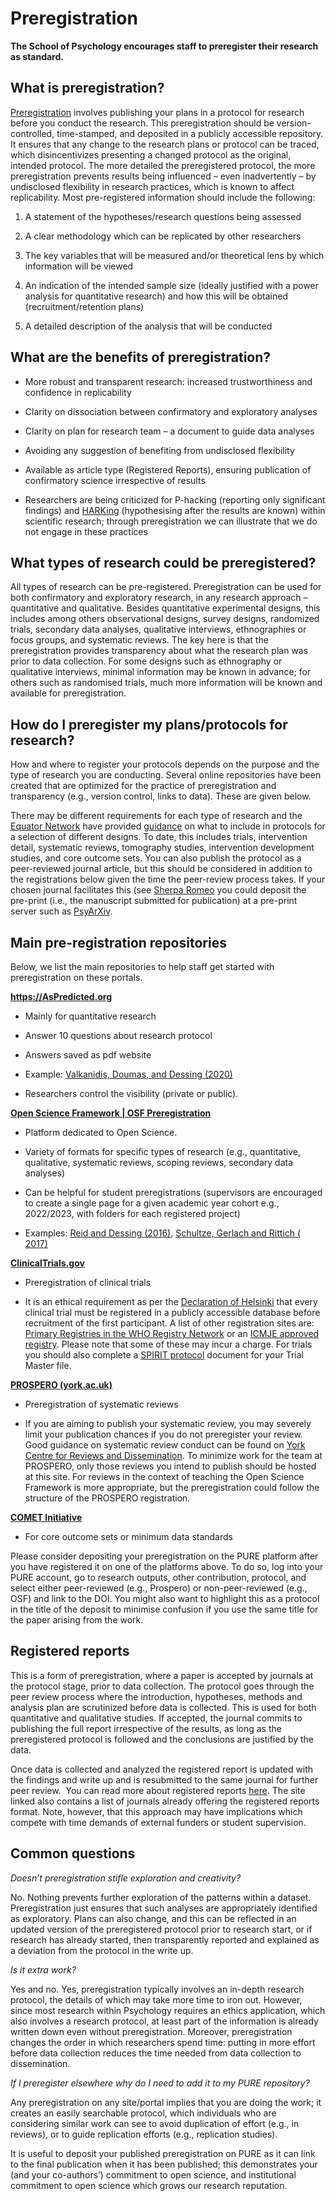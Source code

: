 # Preregistration {#Preregistration}

**The School of Psychology encourages staff to preregister their research as standard.** 

## What is preregistration? 

[Preregistration](https://www.pnas.org/doi/10.1073/pnas.1708274114) involves publishing your plans in a protocol for research before you conduct the research. This preregistration should be version-controlled, time-stamped, and deposited in a publicly accessible repository. It ensures that any change to the research plans or protocol can be traced, which disincentivizes presenting a changed protocol as the original, intended protocol. The more detailed the preregistered protocol, the more preregistration prevents results being influenced -- even inadvertently -- by undisclosed flexibility in research practices, which is known to affect replicability. Most pre-registered information should include the following: 

1.  A statement of the hypotheses/research questions being assessed 

<!-- -->

2.  A clear methodology which can be replicated by other researchers 

<!-- -->

3.  The key variables that will be measured and/or theoretical lens by which information will be viewed 

<!-- -->

4.  An indication of the intended sample size (ideally justified with a power analysis for quantitative research) and how this will be obtained (recruitment/retention plans) 

<!-- -->

5.  A detailed description of the analysis that will be conducted 

<!-- -->

## What are the benefits of preregistration? 

-   More robust and transparent research: increased trustworthiness and confidence in replicability  

-   Clarity on dissociation between confirmatory and exploratory analyses   

-   Clarity on plan for research team -- a document to guide data analyses  

<!-- -->

-   Avoiding any suggestion of benefiting from undisclosed flexibility  

-   Available as article type (Registered Reports), ensuring publication of confirmatory science irrespective of results  

-   Researchers are being criticized for P-hacking (reporting only significant findings) and [HARKing](https://journals.sagepub.com/doi/10.1207/s15327957pspr0203_4) (hypothesising after the results are known) within scientific research; through preregistration we can illustrate that we do not engage in these practices 

## What types of research could be preregistered? 

All types of research can be pre-registered. Preregistration can be used for both confirmatory and exploratory research, in any research approach -- quantitative and qualitative. Besides quantitative experimental designs, this includes among others observational designs, survey designs, randomized trials, secondary data analyses, qualitative interviews, ethnographies or focus groups, and systematic reviews. The key here is that the preregistration provides transparency about what the research plan was prior to data collection. For some designs such as ethnography or qualitative interviews, minimal information may be known in advance; for others such as randomised trials, much more information will be known and available for preregistration. 

## How do I preregister my plans/protocols for research? 

How and where to register your protocols depends on the purpose and the type of research you are conducting. Several online repositories have been created that are optimized for the practice of preregistration and transparency (e.g., version control, links to data). These are given below. 

There may be different requirements for each type of research and the [Equator Network](https://www.equator-network.org/) have provided [guidance](https://www.equator-network.org/?post_type=eq_guidelines&eq_guidelines_study_design=study-protocols&eq_guidelines_clinical_specialty=0&eq_guidelines_report_section=0&s=+) on what to include in protocols for a selection of different designs. To date, this includes trials, intervention detail, systematic reviews, tomography studies, intervention development studies, and core outcome sets. You can also publish the protocol as a peer-reviewed journal article, but this should be considered in addition to the registrations below given the time the peer-review process takes. If your chosen journal facilitates this (see [Sherpa Romeo](https://v2.sherpa.ac.uk/romeo/) you could deposit the pre-print (i.e., the manuscript submitted for publication) at a pre-print server such as [PsyArXiv](https://psyarxiv.com/). 

## Main pre-registration repositories 

Below, we list the main repositories to help staff get started with preregistration on these portals. 

[**https://AsPredicted.org**](https://aspredicted.org/) 

-   Mainly for quantitative research 

-   Answer 10 questions about research protocol

-   Answers saved as pdf website 

-   Example: [Valkanidis, Doumas, and Dessing (2020)](https://aspredicted.org/p6956.pdf) 

-   Researchers control the visibility (private or public). 

[**Open Science Framework \| OSF Preregistration**](https://osf.io/prereg/) 

-   Platform dedicated to Open Science.

```{=html}
<!-- -->
```
-   Variety of formats for specific types of research (e.g., quantitative, qualitative, systematic reviews, scoping reviews, secondary data analyses) 

-   Can be helpful for student preregistrations (supervisors are encouraged to create a single page for a given academic year cohort e.g., 2022/2023, with folders for each registered project) 

-   Examples: [Reid and Dessing (2016)](https://osf.io/sqh36), [Schultze, Gerlach and Rittich ( 2017)](https://osf.io/xvhgg/)

[**ClinicalTrials.gov**](https://clinicaltrials.gov/) 

-   Preregistration of clinical trials 

-   It is an ethical requirement as per the [Declaration of Helsinki](http://www.wma.net/en/30publications/10policies/b3/) that every clinical trial must be registered in a publicly accessible database before recruitment of the first participant. A list of other registration sites are: [Primary Registries in the WHO Registry Network](https://www.who.int/ictrp/network/primary/en/) or an [ICMJE approved registry](http://www.icmje.org/about-icmje/faqs/clinical-trials-registration/). Please note that some of these may incur a charge. For trials you should also complete a [SPIRIT protocol](https://www.equator-network.org/reporting-guidelines/spirit-2013-statement-defining-standard-protocol-items-for-clinical-trials/) document for your Trial Master file. 

[**PROSPERO (york.ac.uk)**](https://www.crd.york.ac.uk/prospero/) 

-   Preregistration of systematic reviews 

```{=html}
<!-- -->
```
-   If you are aiming to publish your systematic review, you may severely limit your publication chances if you do not preregister your review. Good guidance on systematic review conduct can be found on [York Centre for Reviews and Dissemination](https://www.york.ac.uk/media/crd/Systematic_Reviews.pdf). To minimize work for the team at PROSPERO, only those reviews you intend to publish should be hosted at this site. For reviews in the context of teaching the Open Science Framework is more appropriate, but the preregistration could follow the structure of the PROSPERO registration.  

[**COMET Initiative**](https://www.comet-initiative.org/) 

-   For core outcome sets or minimum data standards 

Please consider depositing your preregistration on the PURE platform after you have registered it on one of the platforms above. To do so, log into your PURE account, go to research outputs, other contribution, protocol, and select either peer-reviewed (e.g., Prospero) or non-peer-reviewed (e.g., OSF) and link to the DOI. You might also want to highlight this as a protocol in the title of the deposit to minimise confusion if you use the same title for the paper arising from the work. 

## Registered reports 

This is a form of preregistration, where a paper is accepted by journals at the protocol stage, prior to data collection. The protocol goes through the peer review process where the introduction, hypotheses, methods and analysis plan are scrutinized before data is collected. This is used for both quantitative and qualitative studies. If accepted, the journal commits to publishing the full report irrespective of the results, as long as the preregistered protocol is followed and the conclusions are justified by the data. 

Once data is collected and analyzed the registered report is updated with the findings and write up and is resubmitted to the same journal for further peer review.  You can read more about registered reports [here](https://cos.io/rr/). The site linked also contains a list of journals already offering the registered reports format. Note, however, that this approach may have implications which compete with time demands of external funders or student supervision. 

## Common questions 

*Doesn't preregistration stifle exploration and creativity?* 

No. Nothing prevents further exploration of the patterns within a dataset. Preregistration just ensures that such analyses are appropriately identified as exploratory. Plans can also change, and this can be reflected in an updated version of the preregistered protocol prior to research start, or if research has already started, then transparently reported and explained as a deviation from the protocol in the write up. 

*Is it extra work?* 

Yes and no. Yes, preregistration typically involves an in-depth research protocol, the details of which may take more time to iron out. However, since most research within Psychology requires an ethics application, which also involves a research protocol, at least part of the information is already written down even without preregistration. Moreover, preregistration changes the order in which researchers spend time: putting in more effort before data collection reduces the time needed from data collection to dissemination. 

*If I preregister elsewhere why do I need to add it to my PURE repository?* 

Any preregistration on any site/portal implies that you are doing the work; it creates an easily searchable protocol, which individuals who are considering similar work can see to avoid duplication of effort (e.g., in reviews), or to guide replication efforts (e.g., replication studies). 

It is useful to deposit your published preregistration on PURE as it can link to the final publication when it has been published; this demonstrates your (and your co-authors') commitment to open science, and institutional commitment to open science which grows our research reputation. 
